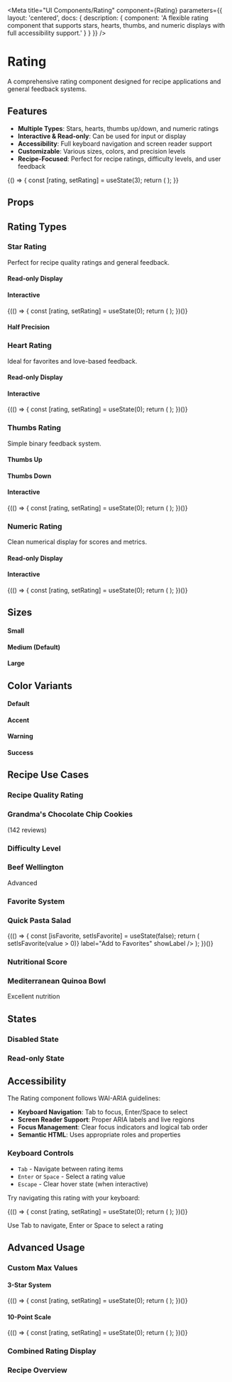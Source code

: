 
<Meta
  title="UI Components/Rating"
  component={Rating}
  parameters={{
    layout: 'centered',
    docs: {
      description: {
        component: 'A flexible rating component that supports stars, hearts, thumbs, and numeric displays with full accessibility support.'
      }
    }
  }}
/>

# Rating

A comprehensive rating component designed for recipe applications and general feedback systems.

## Features

- **Multiple Types**: Stars, hearts, thumbs up/down, and numeric ratings
- **Interactive & Read-only**: Can be used for input or display
- **Accessibility**: Full keyboard navigation and screen reader support
- **Customizable**: Various sizes, colors, and precision levels
- **Recipe-Focused**: Perfect for recipe ratings, difficulty levels, and user feedback

<Canvas>
  <Story name="Default">
    {() => {
      const [rating, setRating] = useState(3);
      return (
        <Rating
          value={rating}
          interactive
          onChange={setRating}
          showValue
          label="Recipe Rating"
          showLabel
        />
      );
    }}
  </Story>
</Canvas>

## Props

<ArgsTable of={Rating} />

## Rating Types

### Star Rating
Perfect for recipe quality ratings and general feedback.

<Canvas>
  <Story name="Star Types">
    <div className="space-y-4">
      <div className="space-y-2">
        <h4 className="font-medium">Read-only Display</h4>
        <Rating type="star" value={4} maxValue={5} showValue />
      </div>
      <div className="space-y-2">
        <h4 className="font-medium">Interactive</h4>
        {(() => {
          const [rating, setRating] = useState(0);
          return (
            <Rating
              type="star"
              value={rating}
              maxValue={5}
              interactive
              onChange={setRating}
              showValue
            />
          );
        })()}
      </div>
      <div className="space-y-2">
        <h4 className="font-medium">Half Precision</h4>
        <Rating type="star" value={3.5} precision="half" showValue />
      </div>
    </div>
  </Story>
</Canvas>

### Heart Rating
Ideal for favorites and love-based feedback.

<Canvas>
  <Story name="Heart Types">
    <div className="space-y-4">
      <div className="space-y-2">
        <h4 className="font-medium">Read-only Display</h4>
        <Rating type="heart" value={3} maxValue={5} showValue />
      </div>
      <div className="space-y-2">
        <h4 className="font-medium">Interactive</h4>
        {(() => {
          const [rating, setRating] = useState(0);
          return (
            <Rating
              type="heart"
              value={rating}
              maxValue={5}
              interactive
              onChange={setRating}
              showValue
            />
          );
        })()}
      </div>
    </div>
  </Story>
</Canvas>

### Thumbs Rating
Simple binary feedback system.

<Canvas>
  <Story name="Thumbs Types">
    <div className="space-y-4">
      <div className="space-y-2">
        <h4 className="font-medium">Thumbs Up</h4>
        <Rating type="thumbs" value={1} showValue />
      </div>
      <div className="space-y-2">
        <h4 className="font-medium">Thumbs Down</h4>
        <Rating type="thumbs" value={-1} showValue />
      </div>
      <div className="space-y-2">
        <h4 className="font-medium">Interactive</h4>
        {(() => {
          const [rating, setRating] = useState(0);
          return (
            <Rating
              type="thumbs"
              value={rating}
              interactive
              onChange={setRating}
              showValue
            />
          );
        })()}
      </div>
    </div>
  </Story>
</Canvas>

### Numeric Rating
Clean numerical display for scores and metrics.

<Canvas>
  <Story name="Numeric Types">
    <div className="space-y-4">
      <div className="space-y-2">
        <h4 className="font-medium">Read-only Display</h4>
        <Rating type="numeric" value={8} maxValue={10} showValue />
      </div>
      <div className="space-y-2">
        <h4 className="font-medium">Interactive</h4>
        {(() => {
          const [rating, setRating] = useState(0);
          return (
            <Rating
              type="numeric"
              value={rating}
              maxValue={10}
              interactive
              onChange={setRating}
              showValue
            />
          );
        })()}
      </div>
    </div>
  </Story>
</Canvas>

## Sizes

<Canvas>
  <Story name="Sizes">
    <div className="space-y-4">
      <div className="space-y-2">
        <h4 className="font-medium">Small</h4>
        <Rating size="sm" value={4} showValue />
      </div>
      <div className="space-y-2">
        <h4 className="font-medium">Medium (Default)</h4>
        <Rating size="md" value={4} showValue />
      </div>
      <div className="space-y-2">
        <h4 className="font-medium">Large</h4>
        <Rating size="lg" value={4} showValue />
      </div>
    </div>
  </Story>
</Canvas>

## Color Variants

<Canvas>
  <Story name="Variants">
    <div className="space-y-4">
      <div className="space-y-2">
        <h4 className="font-medium">Default</h4>
        <Rating variant="default" value={4} showValue />
      </div>
      <div className="space-y-2">
        <h4 className="font-medium">Accent</h4>
        <Rating variant="accent" value={4} showValue />
      </div>
      <div className="space-y-2">
        <h4 className="font-medium">Warning</h4>
        <Rating variant="warning" value={4} showValue />
      </div>
      <div className="space-y-2">
        <h4 className="font-medium">Success</h4>
        <Rating variant="success" value={4} showValue />
      </div>
    </div>
  </Story>
</Canvas>

## Recipe Use Cases

### Recipe Quality Rating

<Canvas>
  <Story name="Recipe Quality">
    <div className="p-4 border rounded-lg space-y-3">
      <h3 className="font-semibold">Grandma's Chocolate Chip Cookies</h3>
      <div className="flex items-center gap-4">
        <Rating
          type="star"
          value={5}
          showValue
          label="Overall Rating"
          showLabel
        />
        <span className="text-sm text-muted-foreground">(142 reviews)</span>
      </div>
    </div>
  </Story>
</Canvas>

### Difficulty Level

<Canvas>
  <Story name="Difficulty Level">
    <div className="p-4 border rounded-lg space-y-3">
      <h3 className="font-semibold">Beef Wellington</h3>
      <div className="flex items-center gap-4">
        <Rating
          type="star"
          variant="warning"
          value={4}
          maxValue={5}
          showValue
          label="Difficulty"
          showLabel
        />
        <span className="text-sm text-muted-foreground">Advanced</span>
      </div>
    </div>
  </Story>
</Canvas>

### Favorite System

<Canvas>
  <Story name="Favorite System">
    <div className="p-4 border rounded-lg space-y-3">
      <h3 className="font-semibold">Quick Pasta Salad</h3>
      <div className="flex items-center gap-4">
        {(() => {
          const [isFavorite, setIsFavorite] = useState(false);
          return (
            <Rating
              type="heart"
              value={isFavorite ? 1 : 0}
              maxValue={1}
              interactive
              onChange={(value) => setIsFavorite(value > 0)}
              label="Add to Favorites"
              showLabel
            />
          );
        })()}
      </div>
    </div>
  </Story>
</Canvas>

### Nutritional Score

<Canvas>
  <Story name="Nutritional Score">
    <div className="p-4 border rounded-lg space-y-3">
      <h3 className="font-semibold">Mediterranean Quinoa Bowl</h3>
      <div className="flex items-center gap-4">
        <Rating
          type="numeric"
          variant="success"
          value={9}
          maxValue={10}
          showValue
          label="Health Score"
          showLabel
        />
        <span className="text-sm text-muted-foreground">Excellent nutrition</span>
      </div>
    </div>
  </Story>
</Canvas>

## States

### Disabled State

<Canvas>
  <Story name="Disabled">
    <div className="space-y-4">
      <Rating value={3} disabled showValue label="Disabled Rating" showLabel />
      <Rating value={2} interactive disabled showValue label="Disabled Interactive" showLabel />
    </div>
  </Story>
</Canvas>

### Read-only State

<Canvas>
  <Story name="Read-only">
    <div className="space-y-4">
      <Rating value={4} readOnly showValue label="Read-only Rating" showLabel />
      <Rating value={3} interactive readOnly showValue label="Read-only Interactive" showLabel />
    </div>
  </Story>
</Canvas>

## Accessibility

The Rating component follows WAI-ARIA guidelines:

- **Keyboard Navigation**: Tab to focus, Enter/Space to select
- **Screen Reader Support**: Proper ARIA labels and live regions
- **Focus Management**: Clear focus indicators and logical tab order
- **Semantic HTML**: Uses appropriate roles and properties

### Keyboard Controls

- `Tab` - Navigate between rating items
- `Enter` or `Space` - Select a rating value
- `Escape` - Clear hover state (when interactive)

<Canvas>
  <Story name="Accessibility Demo">
    <div className="space-y-4">
      <p className="text-sm text-muted-foreground">
        Try navigating this rating with your keyboard:
      </p>
      {(() => {
        const [rating, setRating] = useState(0);
        return (
          <Rating
            value={rating}
            interactive
            onChange={setRating}
            showValue
            label="Keyboard Navigation Demo"
            showLabel
            aria-describedby="rating-help"
          />
        );
      })()}
      <p id="rating-help" className="text-xs text-muted-foreground">
        Use Tab to navigate, Enter or Space to select a rating
      </p>
    </div>
  </Story>
</Canvas>

## Advanced Usage

### Custom Max Values

<Canvas>
  <Story name="Custom Max">
    <div className="space-y-4">
      <div className="space-y-2">
        <h4 className="font-medium">3-Star System</h4>
        {(() => {
          const [rating, setRating] = useState(0);
          return (
            <Rating
              value={rating}
              maxValue={3}
              interactive
              onChange={setRating}
              showValue
              label="Simple Rating"
              showLabel
            />
          );
        })()}
      </div>
      <div className="space-y-2">
        <h4 className="font-medium">10-Point Scale</h4>
        {(() => {
          const [rating, setRating] = useState(0);
          return (
            <Rating
              type="numeric"
              value={rating}
              maxValue={10}
              interactive
              onChange={setRating}
              showValue
              label="Detailed Score"
              showLabel
            />
          );
        })()}
      </div>
    </div>
  </Story>
</Canvas>

### Combined Rating Display

<Canvas>
  <Story name="Combined Display">
    <div className="p-6 border rounded-lg space-y-4">
      <h3 className="text-lg font-semibold">Recipe Overview</h3>
      <div className="grid grid-cols-1 md:grid-cols-2 gap-4">
        <div className="space-y-2">
          <Rating
            type="star"
            value={4.5}
            precision="half"
            showValue
            label="Overall Rating"
            showLabel
          />
          <Rating
            type="star"
            variant="warning"
            value={3}
            showValue
            label="Difficulty"
            showLabel
          />
        </div>
        <div className="space-y-2">
          <Rating
            type="heart"
            value={1}
            maxValue={1}
            showLabel
            label="Favorited"
          />
          <Rating
            type="numeric"
            variant="success"
            value={8}
            maxValue={10}
            showValue
            label="Health Score"
            showLabel
          />
        </div>
      </div>
    </div>
  </Story>
</Canvas>
